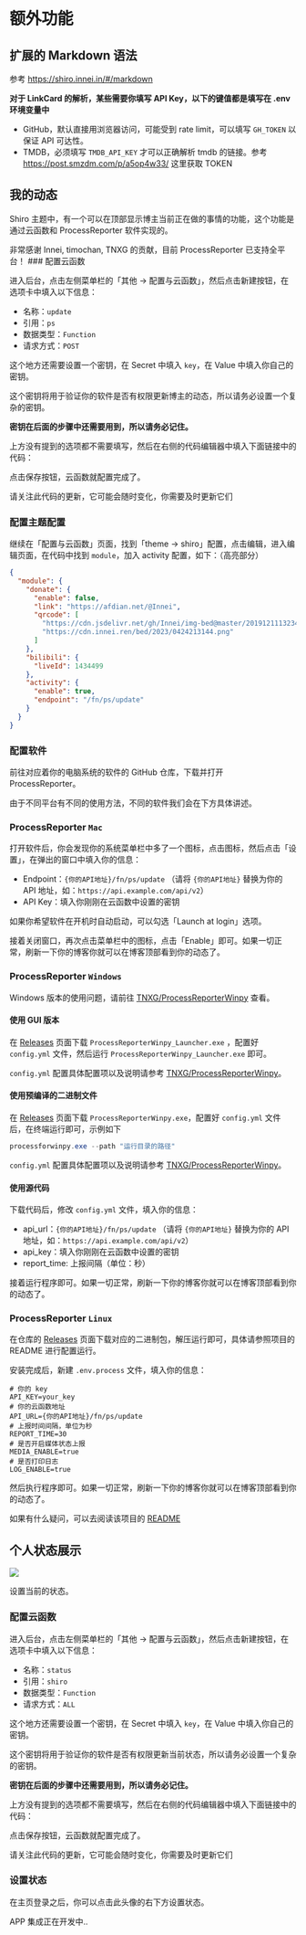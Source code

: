 # 额外功能

## 扩展的 Markdown 语法

参考 https://shiro.innei.in/#/markdown

**对于 LinkCard 的解析，某些需要你填写 API Key，以下的键值都是填写在 .env 环境变量中**

- GitHub，默认直接用浏览器访问，可能受到 rate limit，可以填写 `GH_TOKEN` 以保证 API 可达性。
- TMDB，必须填写 `TMDB_API_KEY` 才可以正确解析 tmdb 的链接。参考 https://post.smzdm.com/p/a5op4w33/ 这里获取 TOKEN

## 我的动态

Shiro 主题中，有一个可以在顶部显示博主当前正在做的事情的功能，这个功能是通过云函数和 ProcessReporter 软件实现的。


<ToGitHub repo="mx-space/ProcessReporterMac" />
<ToGitHub repo="TNXG/ProcessReporterWinpy" />
<ToGitHub repo="ttimochan/processforlinux" />


<Callout type="info">
  非常感谢 Innei, timochan, TNXG 的贡献，目前 ProcessReporter 已支持全平台！
</Callout>

<Steps>
### 配置云函数

进入后台，点击左侧菜单栏的「其他 -> 配置与云函数」，然后点击新建按钮，在选项卡中填入以下信息：

- 名称：`update`
- 引用：`ps`
- 数据类型：`Function`
- 请求方式：`POST`

这个地方还需要设置一个密钥，在 Secret 中填入 `key`，在 Value 中填入你自己的密钥。

<Callout type="warning">
这个密钥将用于验证你的软件是否有权限更新博主的动态，所以请务必设置一个复杂的密钥。

**密钥在后面的步骤中还需要用到，所以请务必记住。**

</Callout>

上方没有提到的选项都不需要填写，然后在右侧的代码编辑器中填入下面链接中的代码：

<ToGitHub repo="mx-space/snippets/blob/main/shiro/functions/ps.ts" />

点击保存按钮，云函数就配置完成了。

<Callout type="info">
  请关注此代码的更新，它可能会随时变化，你需要及时更新它们
</Callout>

### 配置主题配置

继续在「配置与云函数」页面，找到「theme -> shiro」配置，点击编辑，进入编辑页面，在代码中找到 `module`，加入 activity 配置，如下：（高亮部分）

```json {14,15,16,17}
{
  "module": {
    "donate": {
      "enable": false,
      "link": "https://afdian.net/@Innei",
      "qrcode": [
        "https://cdn.jsdelivr.net/gh/Innei/img-bed@master/20191211132347.png",
        "https://cdn.innei.ren/bed/2023/0424213144.png"
      ]
    },
    "bilibili": {
      "liveId": 1434499
    },
    "activity": {
      "enable": true,
      "endpoint": "/fn/ps/update"
    }
  }
}
```

### 配置软件

前往对应着你的电脑系统的软件的 GitHub 仓库，下载并打开 ProcessReporter。

<ToGitHub repo="mx-space/ProcessReporterMac" />
<ToGitHub repo="TNXG/ProcessReporterWinpy" />
<ToGitHub repo="ttimochan/processforlinux" />

由于不同平台有不同的使用方法，不同的软件我们会在下方具体讲述。

</Steps>

### ProcessReporter `Mac`

打开软件后，你会发现你的系统菜单栏中多了一个图标，点击图标，然后点击「设置」，在弹出的窗口中填入你的信息：

- Endpoint：`{你的API地址}/fn/ps/update` （请将 `{你的API地址}` 替换为你的 API 地址，如：`https://api.example.com/api/v2`）
- API Key：填入你刚刚在云函数中设置的密钥

如果你希望软件在开机时自动启动，可以勾选「Launch at login」选项。

接着关闭窗口，再次点击菜单栏中的图标，点击「Enable」即可。如果一切正常，刷新一下你的博客你就可以在博客顶部看到你的动态了。

### ProcessReporter `Windows`

Windows 版本的使用问题，请前往 [TNXG/ProcessReporterWinpy](https://github.com/TNXG/ProcessReporterWinpy#readme) 查看。

#### 使用 GUI 版本

在 [Releases](https://github.com/TNXG/ProcessReporterWinpy/releases) 页面下载 `ProcessReporterWinpy_Launcher.exe`
，配置好 `config.yml` 文件，然后运行 `ProcessReporterWinpy_Launcher.exe` 即可。

`config.yml` 配置具体配置项以及说明请参考 [TNXG/ProcessReporterWinpy](https://github.com/TNXG/ProcessReporterWinpy#readme)。

#### 使用预编译的二进制文件

在 [Releases](https://github.com/TNXG/ProcessReporterWinpy/releases) 页面下载 `ProcessReporterWinpy.exe`，配置好 `config.yml` 文件后，在终端运行即可，示例如下

```powershell
processforwinpy.exe --path "运行目录的路径"
```

`config.yml` 配置具体配置项以及说明请参考 [TNXG/ProcessReporterWinpy](https://github.com/TNXG/ProcessReporterWinpy#readme)。

#### 使用源代码

下载代码后，修改 `config.yml` 文件，填入你的信息：

- api_url：`{你的API地址}/fn/ps/update` （请将 `{你的API地址}` 替换为你的 API 地址，如：`https://api.example.com/api/v2`）
- api_key：填入你刚刚在云函数中设置的密钥
- report_time: 上报间隔（单位：秒）

接着运行程序即可。如果一切正常，刷新一下你的博客你就可以在博客顶部看到你的动态了。

### ProcessReporter `Linux`

<ToGitHub repo="ttimochan/processforlinux#readme" />

在仓库的 [Releases](https://github.com/ttimochan/processforlinux/releases) 页面下载对应的二进制包，解压运行即可，具体请参照项目的 README 进行配置运行。

安装完成后，新建 `.env.process` 文件，填入你的信息：

```env
# 你的 key
API_KEY=your_key
# 你的云函数地址
API_URL={你的API地址}/fn/ps/update
# 上报时间间隔，单位为秒
REPORT_TIME=30
# 是否开启媒体状态上报
MEDIA_ENABLE=true
# 是否打印日志
LOG_ENABLE=true
```

然后执行程序即可。如果一切正常，刷新一下你的博客你就可以在博客顶部看到你的动态了。

如果有什么疑问，可以去阅读该项目的 [README](https://github.com/ttimochan/processforlinux#readme)

<style global jsx>{`
  .nextra-content pre {
    max-height: 55vh;
  }
`}</style>


## 个人状态展示<ProTag />

![](./status.png)

设置当前的状态。

### 配置云函数

进入后台，点击左侧菜单栏的「其他 -> 配置与云函数」，然后点击新建按钮，在选项卡中填入以下信息：

- 名称：`status`
- 引用：`shiro`
- 数据类型：`Function`
- 请求方式：`ALL`

这个地方还需要设置一个密钥，在 Secret 中填入 `key`，在 Value 中填入你自己的密钥。

<Callout type="warning">
这个密钥将用于验证你的软件是否有权限更新当前状态，所以请务必设置一个复杂的密钥。

**密钥在后面的步骤中还需要用到，所以请务必记住。**

</Callout>

上方没有提到的选项都不需要填写，然后在右侧的代码编辑器中填入下面链接中的代码：

<ToGitHub repo="mx-space/snippets/blob/main/shiro/functions/status.ts" />

点击保存按钮，云函数就配置完成了。

<Callout type="info">
  请关注此代码的更新，它可能会随时变化，你需要及时更新它们
</Callout>

### 设置状态

在主页登录之后，你可以点击此头像的右下方设置状态。

APP 集成正在开发中..

